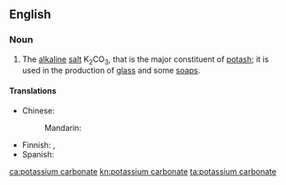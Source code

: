 ==English==

===Noun===
{{wikipedia}}
{{en-noun|-}}

# {{lb|en|inorganic compound}} The [[alkaline]] [[salt]] K<sub>2</sub>CO<sub>3</sub>, that is the major constituent of [[potash]]; it is used in the production of [[glass]] and some [[soap]]s.

====Translations====
{{trans-top|alkaline salt}}
* Chinese: 
*: Mandarin: {{t-needed|cmn}}
{{trans-mid}}
* Finnish: {{t|fi|kaliumkarbonaatti}}, {{t+|fi|potaska}}
* Spanish: {{t-needed|es}}
{{trans-bottom}}

[[ca:potassium carbonate]]
[[kn:potassium carbonate]]
[[ta:potassium carbonate]]
